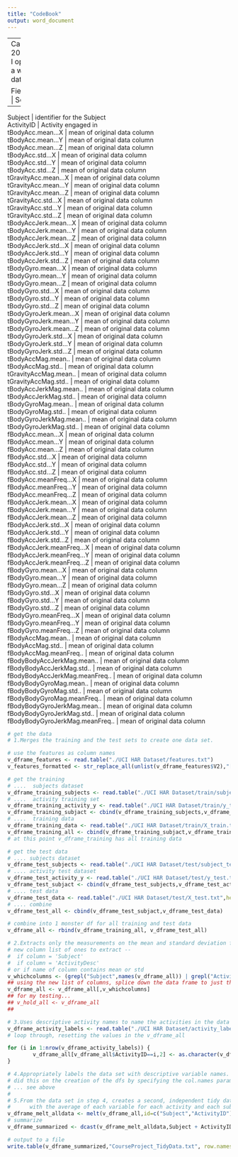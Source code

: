 ```yaml
---
title: "CodeBook"
output: word_document
---
```

---
CarlaNY 20150725   
I opted for a wide tidy data set     
   
FieldName	|   Source  
------------------------------------------------  
Subject	|  identifier for the Subject  
ActivityID	|  Activity engaged in  
tBodyAcc.mean...X	|   mean of original data column  
tBodyAcc.mean...Y	|   mean of original data column  
tBodyAcc.mean...Z	|   mean of original data column  
tBodyAcc.std...X	|   mean of original data column  
tBodyAcc.std...Y	|   mean of original data column  
tBodyAcc.std...Z	|   mean of original data column  
tGravityAcc.mean...X	|   mean of original data column  
tGravityAcc.mean...Y	|   mean of original data column  
tGravityAcc.mean...Z	|   mean of original data column  
tGravityAcc.std...X	|   mean of original data column   
tGravityAcc.std...Y	|   mean of original data column  
tGravityAcc.std...Z	|   mean of original data column  
tBodyAccJerk.mean...X	|   mean of original data column  
tBodyAccJerk.mean...Y	|   mean of original data column  
tBodyAccJerk.mean...Z	|   mean of original data column  
tBodyAccJerk.std...X	|   mean of original data column  
tBodyAccJerk.std...Y	|   mean of original data column  
tBodyAccJerk.std...Z	|   mean of original data column  
tBodyGyro.mean...X	|   mean of original data column  
tBodyGyro.mean...Y	|   mean of original data column  
tBodyGyro.mean...Z	|   mean of original data column  
tBodyGyro.std...X	|   mean of original data column  
tBodyGyro.std...Y	|   mean of original data column  
tBodyGyro.std...Z	|   mean of original data column  
tBodyGyroJerk.mean...X	|   mean of original data column  
tBodyGyroJerk.mean...Y	|   mean of original data column  
tBodyGyroJerk.mean...Z	|   mean of original data column  
tBodyGyroJerk.std...X	|   mean of original data column  
tBodyGyroJerk.std...Y	|   mean of original data column  
tBodyGyroJerk.std...Z	|   mean of original data column  
tBodyAccMag.mean..	|   mean of original data column  
tBodyAccMag.std..	|   mean of original data column  
tGravityAccMag.mean..	|   mean of original data column  
tGravityAccMag.std..	|   mean of original data column  
tBodyAccJerkMag.mean..	|   mean of original data column  
tBodyAccJerkMag.std..	|   mean of original data column  
tBodyGyroMag.mean..	|   mean of original data column  
tBodyGyroMag.std..	|   mean of original data column  
tBodyGyroJerkMag.mean..	|   mean of original data column  
tBodyGyroJerkMag.std..	|   mean of original data column  
fBodyAcc.mean...X	|   mean of original data column  
fBodyAcc.mean...Y	|   mean of original data column  
fBodyAcc.mean...Z	|   mean of original data column  
fBodyAcc.std...X	|   mean of original data column  
fBodyAcc.std...Y	|   mean of original data column  
fBodyAcc.std...Z	|   mean of original data column  
fBodyAcc.meanFreq...X	|   mean of original data column  
fBodyAcc.meanFreq...Y	|   mean of original data column  
fBodyAcc.meanFreq...Z	|   mean of original data column  
fBodyAccJerk.mean...X	|   mean of original data column  
fBodyAccJerk.mean...Y	|   mean of original data column  
fBodyAccJerk.mean...Z	|   mean of original data column  
fBodyAccJerk.std...X	|   mean of original data column  
fBodyAccJerk.std...Y	|   mean of original data column  
fBodyAccJerk.std...Z	|   mean of original data column  
fBodyAccJerk.meanFreq...X	|   mean of original data column  
fBodyAccJerk.meanFreq...Y	|   mean of original data column  
fBodyAccJerk.meanFreq...Z	|   mean of original data column  
fBodyGyro.mean...X	|   mean of original data column  
fBodyGyro.mean...Y	|   mean of original data column  
fBodyGyro.mean...Z	|   mean of original data column  
fBodyGyro.std...X	|   mean of original data column  
fBodyGyro.std...Y	|   mean of original data column  
fBodyGyro.std...Z	|   mean of original data column  
fBodyGyro.meanFreq...X	|   mean of original data column  
fBodyGyro.meanFreq...Y	|   mean of original data column  
fBodyGyro.meanFreq...Z	|   mean of original data column  
fBodyAccMag.mean..	|   mean of original data column  
fBodyAccMag.std..	|   mean of original data column  
fBodyAccMag.meanFreq..	|   mean of original data column  
fBodyBodyAccJerkMag.mean..	|   mean of original data column  
fBodyBodyAccJerkMag.std..	|   mean of original data column  
fBodyBodyAccJerkMag.meanFreq..	|   mean of original data column  
fBodyBodyGyroMag.mean..	|   mean of original data column  
fBodyBodyGyroMag.std..	|   mean of original data column  
fBodyBodyGyroMag.meanFreq..	|   mean of original data column  
fBodyBodyGyroJerkMag.mean..	|   mean of original data column  
fBodyBodyGyroJerkMag.std..	|   mean of original data column  
fBodyBodyGyroJerkMag.meanFreq..	|   mean of original data column  
  

```r
# get the data 
# 1.Merges the training and the test sets to create one data set.

# use the features as column names
v_dframe_features <- read.table("./UCI HAR Dataset/features.txt")
v_features_formatted <- str_replace_all(unlist(v_dframe_features$V2),"[[:punct:]]",".")

# get the training
# ....  subjects dataset
v_dframe_training_subjects <- read.table("./UCI HAR Dataset/train/subject_train.txt",header=FALSE,col.names=c("Subject"))
# ....  activity training set
v_dframe_training_activity_y <- read.table("./UCI HAR Dataset/train/y_train.txt",header=FALSE,col.names=c("ActivityID"))
v_dframe_training_subjact <- cbind(v_dframe_training_subjects,v_dframe_training_activity_y)
# ....  training data
v_dframe_training_data <- read.table("./UCI HAR Dataset/train/X_train.txt",header=FALSE,col.names=v_features_formatted)
v_dframe_training_all <- cbind(v_dframe_training_subjact,v_dframe_training_data)
# at this point v_dframe_training has all training data

# get the test data
# .... subjects dataset
v_dframe_test_subjects <- read.table("./UCI HAR Dataset/test/subject_test.txt",header=FALSE,col.names=c("Subject"))
# .... activity test dataset
v_dframe_test_activity_y <- read.table("./UCI HAR Dataset/test/y_test.txt",header=FALSE,col.names=c("ActivityID"))
v_dframe_test_subjact <- cbind(v_dframe_test_subjects,v_dframe_test_activity_y)
# .... test data
v_dframe_test_data <- read.table("./UCI HAR Dataset/test/X_test.txt",header=FALSE,col.names=v_features_formatted)
# .... combine
v_dframe_test_all <- cbind(v_dframe_test_subjact,v_dframe_test_data)

# combine into 1 monster df for all training and test data
v_dframe_all <- rbind(v_dframe_training_all, v_dframe_test_all)

# 2.Extracts only the measurements on the mean and standard deviation for each measurement. 
# new column list of ones to extract -- 
#  if column = 'Subject'
#  if column = 'ActivityDesc'
# or if name of column contains mean or std
v_whichcolumns <- (grepl("Subject",names(v_dframe_all)) | grepl("ActivityID",names(v_dframe_all)) | grepl ("mean",names(v_dframe_all)) | grepl ("std",names(v_dframe_all)))
## using the new list of columns, splice down the data frame to just those columns
v_dframe_all <- v_dframe_all[,v_whichcolumns]
## for my testing... 
## v_hold_all <- v_dframe_all
##

# 3.Uses descriptive activity names to name the activities in the data set
v_dframe_activity_labels <- read.table("./UCI HAR Dataset/activity_labels.txt",header=FALSE,col.names=c("ActivityID","ActivityDesc"))
# loop through, resetting the values in the v_dframe_all

for (i in 1:nrow(v_dframe_activity_labels)) {
        v_dframe_all[v_dframe_all$ActivityID==i,2] <- as.character(v_dframe_activity_labels$ActivityDesc[i])
}

# 4.Appropriately labels the data set with descriptive variable names.
# did this on the creation of the dfs by specifying the col.names parameter
# ... see above
#
# 5.From the data set in step 4, creates a second, independent tidy data set 
#      with the average of each variable for each activity and each subject.
v_dframe_melt_alldata <- melt(v_dframe_all,id=c("Subject","ActivityID"),measuser.vars=(grepl("mean",names(v_dframe_all)) | grepl("std",names(v_dframe_all))))
# summarize
v_dframe_summarized <- dcast(v_dframe_melt_alldata,Subject + ActivityID ~ variable,mean)

# output to a file
write.table(v_dframe_summarized,"CourseProject_TidyData.txt", row.names=FALSE)
```

